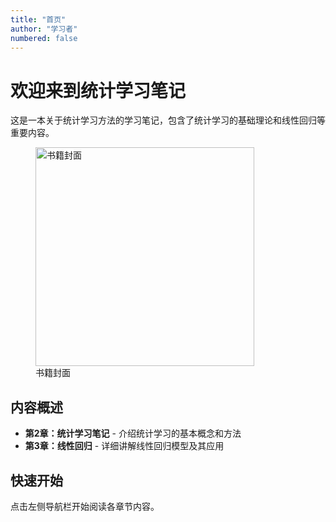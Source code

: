 ```yaml
---
title: "首页"
author: "学习者"
numbered: false
---
```


# 欢迎来到统计学习笔记

这是一本关于统计学习方法的学习笔记，包含了统计学习的基础理论和线性回归等重要内容。

![书籍封面](images/book-front.png){width="350"}

## 内容概述

- **第2章：统计学习笔记** - 介绍统计学习的基本概念和方法
- **第3章：线性回归** - 详细讲解线性回归模型及其应用

## 快速开始

点击左侧导航栏开始阅读各章节内容。